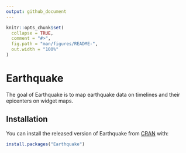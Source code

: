 ```yaml
---
output: github_document
---
```


<!-- README.md is generated from README.Rmd. Please edit that file -->

```r
knitr::opts_chunk$set(
  collapse = TRUE,
  comment = "#>",
  fig.path = "man/figures/README-",
  out.width = "100%"
)
```

# Earthquake

<!-- badges: start -->
<!-- badges: end -->

The goal of Earthquake is to map earthquake data on timelines and their epicenters on widget maps.

## Installation

You can install the released version of Earthquake from [CRAN](https://CRAN.R-project.org) with:

``` r
install.packages("Earthquake")
```
